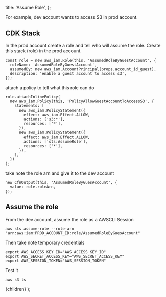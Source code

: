   title: 'Assume Role',
};


For example, dev account wants to access S3 in prod account.

## CDK Stack

In the prod account create a role and tell who will assume the role. Create this stack (role) in the prod account.

```tsx
const role = new aws_iam.Role(this, 'AssumedRoleByGuestAccount', {
  roleName: 'AssumedRoleByGuestAccount',
  assumedBy: new aws_iam.AccountPrincipal(props.account_id_guest),
  description: 'enable a guest account to access s3',
});
```

attach a policy to tell what this role can do

```tsx
role.attachInlinePolicy(
  new aws_iam.Policy(this, 'PolicyAllowGuestAccountToAccessS3', {
    statements: [
      new aws_iam.PolicyStatement({
        effect: aws_iam.Effect.ALLOW,
        actions: ['s3:*'],
        resources: ['*'],
      }),
      new aws_iam.PolicyStatement({
        effect: aws_iam.Effect.ALLOW,
        actions: ['sts:AssumeRole'],
        resources: ['*'],
      }),
    ],
  })
);
```

take note the role arn and give it to the dev account

```tsx
new CfnOutput(this, 'AssumedRoleByGuesAccount', {
  value: role.roleArn,
});
```

## Assume the role

From the dev account, assume the role as a AWSCLI Session

```shell
aws sts assume-role --role-arn "arn:aws:iam:PROD_ACCOUNT_ID:role/AssumedRoleByGuesAccount"
```

Then take note temporary credentials

```
export AWS_ACCESS_KEY_ID="AWS_ACCESS_KEY_ID"
export AWS_SECRET_ACCESS_KEY="AWS_SECRET_ACCESS_KEY"
export AWS_SESSION_TOKEN="AWS_SESSION_TOKEN"
```

Test it

```shell
aws s3 ls
```

  <MyLayoutTest frontmatter={meta}>{children}</MyLayoutTest>
);
